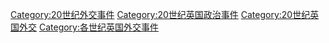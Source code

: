 [[Category:20世纪外交事件|Category:20世纪外交事件]]
[[Category:20世纪英国政治事件|Category:20世纪英国政治事件]]
[[Category:20世纪英国外交|Category:20世纪英国外交]]
[[Category:各世纪英国外交事件|Category:各世纪英国外交事件]]